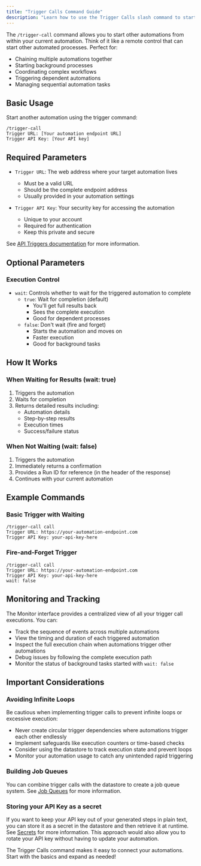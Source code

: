 ```yaml
---
title: "Trigger Calls Command Guide"
description: "Learn how to use the Trigger Calls slash command to start other automations"
---
```



The `/trigger-call` command allows you to start other automations from within your current automation. Think of it like a remote control that can start other automated processes. Perfect for:

- Chaining multiple automations together
- Starting background processes
- Coordinating complex workflows
- Triggering dependent automations
- Managing sequential automation tasks

## Basic Usage

Start another automation using the trigger command:

```
/trigger-call
Trigger URL: [Your automation endpoint URL]
Trigger API Key: [Your API key]
```

## Required Parameters

- `Trigger URL`: The web address where your target automation lives
  - Must be a valid URL
  - Should be the complete endpoint address
  - Usually provided in your automation settings

- `Trigger API Key`: Your security key for accessing the automation
  - Unique to your account
  - Required for authentication
  - Keep this private and secure

See [API Triggers documentation](/api-reference/introduction) for more information.

## Optional Parameters

### Execution Control

- `wait`: Controls whether to wait for the triggered automation to complete
  - `true`: Wait for completion (default)
    - You'll get full results back
    - Sees the complete execution
    - Good for dependent processes
  - `false`: Don't wait (fire and forget)
    - Starts the automation and moves on
    - Faster execution
    - Good for background tasks

## How It Works

### When Waiting for Results (wait: true)
1. Triggers the automation
2. Waits for completion
3. Returns detailed results including:
   - Automation details
   - Step-by-step results
   - Execution times
   - Success/failure status

### When Not Waiting (wait: false)
1. Triggers the automation
2. Immediately returns a confirmation
3. Provides a Run ID for reference (in the header of the response)
4. Continues with your current automation

## Example Commands

### Basic Trigger with Waiting
```
/trigger-call call
Trigger URL: https://your-automation-endpoint.com
Trigger API Key: your-api-key-here
```

### Fire-and-Forget Trigger
```
/trigger-call call
Trigger URL: https://your-automation-endpoint.com
Trigger API Key: your-api-key-here
wait: false
```

## Monitoring and Tracking

The Monitor interface provides a centralized view of all your trigger call executions. You can:
- Track the sequence of events across multiple automations
- View the timing and duration of each triggered automation
- Inspect the full execution chain when automations trigger other automations
- Debug issues by following the complete execution path
- Monitor the status of background tasks started with `wait: false`

## Important Considerations

### Avoiding Infinite Loops

Be cautious when implementing trigger calls to prevent infinite loops or excessive execution:
- Never create circular trigger dependencies where automations trigger each other endlessly
- Implement safeguards like execution counters or time-based checks
- Consider using the datastore to track execution state and prevent loops
- Monitor your automation usage to catch any unintended rapid triggering

### Building Job Queues

You can combine trigger calls with the datastore to create a job queue system. See [Job Queues](/how-to/job-queue) for more information.

### Storing your API Key as a secret
If you want to keep your API key out of your generated steps in plain text, you can store it as a secret in the datastore and then retrieve it at runtime. See [Secrets](/essentials/secrets) for more information. This approach would also allow you to rotate your API key without having to update your automation.

The Trigger Calls command makes it easy to connect your automations. Start with the basics and expand as needed!

